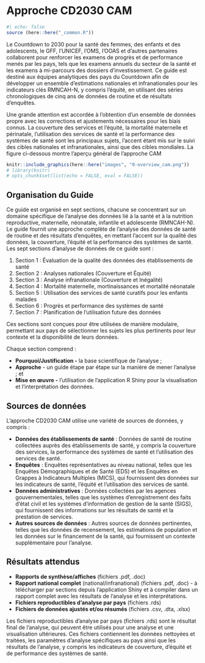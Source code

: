 # Approche CD2030 CAM

```r
#| echo: false
source (here::here("_common.R"))
```

Le Countdown to 2030 pour la santé des femmes, des enfants et des adolescents, le GFF, l'UNICEF, l'OMS, l'OOAS et d'autres partenaires collaborent pour renforcer les examens de progrès et de performance menés par les pays, tels que les examens annuels du secteur de la santé et les examens à mi-parcours des dossiers d'investissement. Ce guide est destiné aux équipes analytiques des pays du Countdown afin de développer un ensemble d'estimations nationales et infranationales pour les indicateurs clés RMNCAH-N, y compris l'équité, en utilisant des séries chronologiques de cinq ans de données de routine et de résultats d'enquêtes.

Une grande attention est accordée à l'obtention d'un ensemble de données propre avec les corrections et ajustements nécessaires pour les biais connus. La couverture des services et l'équité, la mortalité maternelle et périnatale, l'utilisation des services de santé et la performance des systèmes de santé sont les principaux sujets, l'accent étant mis sur le suivi des cibles nationales et infranationales, ainsi que des cibles mondiales. La figure ci-dessous montre l'aperçu général de l'approche CAM 

```r
knitr::include_graphics(here::here("images", "0-overview_cam.png"))
# library(knitr)
# opts_chunk$set(list(echo = FALSE, eval = FALSE))
```

## Organisation du Guide

Ce guide est organisé en sept sections, chacune se concentrant sur un domaine spécifique de l'analyse des données lié à la santé et à la nutrition reproductive, maternelle, néonatale, infantile et adolescente (RMNCAH-N). Le guide fournit une approche complète de l'analyse des données de santé de routine et des résultats d'enquêtes, en mettant l'accent sur la qualité des données, la couverture, l'équité et la performance des systèmes de santé. Les sept sections d'analyse de données de ce guide sont :

1.  Section 1 : Évaluation de la qualité des données des établissements de santé
2.  Section 2 : Analyses nationales (Couverture et Équité)
3.  Section 3 : Analyse infranationale (Couverture et Inégalité)
4.  Section 4 : Mortalité maternelle, mortinaissances et mortalité néonatale
5.  Section 5 : Utilisation des services de santé curatifs pour les enfants malades
6.  Section 6 : Progrès et performance des systèmes de santé
7.  Section 7 : Planification de l'utilisation future des données

Ces sections sont conçues pour être utilisées de manière modulaire, permettant aux pays de sélectionner les sujets les plus pertinents pour leur contexte et la disponibilité de leurs données.

Chaque section comprend :

-   **Pourquoi/Justification -** la base scientifique de l'analyse ;
-   **Approche** - un guide étape par étape sur la manière de mener l'analyse ; et
-   **Mise en œuvre -** l'utilisation de l'application R Shiny pour la visualisation et l'interprétation des données.

## Sources de données {#intro-data-sources}

L'approche CD2030 CAM utilise une variété de sources de données, y compris :

-   **Données des établissements de santé** : Données de santé de routine collectées auprès des établissements de santé, y compris la couverture des services, la performance des systèmes de santé et l'utilisation des services de santé.
-   **Enquêtes** : Enquêtes représentatives au niveau national, telles que les Enquêtes Démographiques et de Santé (EDS) et les Enquêtes en Grappes à Indicateurs Multiples (MICS), qui fournissent des données sur les indicateurs de santé, l'équité et l'utilisation des services de santé.
-   **Données administratives** : Données collectées par les agences gouvernementales, telles que les systèmes d'enregistrement des faits d'état civil et les systèmes d'information de gestion de la santé (SIGS), qui fournissent des informations sur les résultats de santé et la prestation de services.
-   **Autres sources de données** : Autres sources de données pertinentes, telles que les données de recensement, les estimations de population et les données sur le financement de la santé, qui fournissent un contexte supplémentaire pour l'analyse.

## Résultats attendus {#intro-expected-outputs}

-   **Rapports de synthèse/affiches** (fichiers .pdf, .doc)
-   **Rapport national complet** (national/infranational) (fichiers .pdf, .doc) - à télécharger par sections depuis l'application Shiny et à compiler dans un rapport complet avec les résultats de l'analyse et les interprétations.
-   **Fichiers reproductibles d'analyse par pays** (fichiers .rds)
-   **Fichiers de données ajustés et/ou résumés** (fichiers .csv, .dta, .xlsx)

Les fichiers reproductibles d'analyse par pays (fichiers .rds) sont le résultat final de l'analyse, qui peuvent être utilisés pour une analyse et une visualisation ultérieures. Ces fichiers contiennent les données nettoyées et traitées, les paramètres d'analyse spécifiques au pays ainsi que les résultats de l'analyse, y compris les indicateurs de couverture, d'équité et de performance des systèmes de santé.
